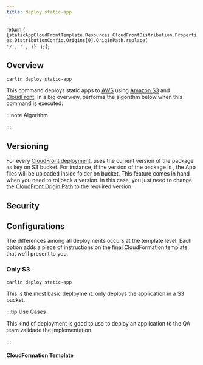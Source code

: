 ```yaml
---
title: deploy static-app
---
```




  return (
    <code>
      {staticAppCloudFrontTemplate.Resources.CloudFrontDistribution.Properties.DistributionConfig.Origins[0].OriginPath.replace(
        '/',
        '',
      )}
    </code>
  );
};

## Overview

```
carlin deploy static-app
```

This command deploys static apps to [AWS](https://aws.amazon.com/) using [Amazon S3](https://aws.amazon.com/s3/) and [CloudFront](https://aws.amazon.com/cloudfront/). In a big overview, <Carlin /> performs the algorithm below when this command is executed:

:::note Algorithm

<Algorithm algorithm={deployStaticAppComment} />

:::

## Versioning

For every [CloudFront deployment](#CloudFront), <Carlin /> uses the current version of the package as key on S3 bucket. For instance, if the version of the package is <OriginPath />, the App files will be uploaded inside <OriginPath /> folder on bucket.
This feature comes in hand when you need to rollback a version. In this case, you just need to change the [CloudFront Origin Path](https://docs.aws.amazon.com/AmazonCloudFront/latest/DeveloperGuide/distribution-web-values-specify.html#DownloadDistValuesOriginPath)
to the required version.

<InnerHTML html={removeOldVersionsComment} />

## Security

<InnerHTML html={assignSecurityHeadersComment} />

## Configurations

The differences among all deployments occurs at the template level. Each option adds a piece of instructions on the final CloudFormation template, that we'll present to you.

### Only S3

```
carlin deploy static-app
```

This is the most basic deployment. <Carlin /> only deploys the application in a S3 bucket.

:::tip Use Cases

This kind of deployment is good to use to deploy an application to the QA team validade the implementation.

:::

#### CloudFormation Template

<Template json={staticAppOnlyS3Template} />

### CloudFront

```
carlin deploy static-app --cloudfront
```

:::info

<InnerHTML html={publishLambdaVersionZipFileComment} />

:::

#### CloudFormation Template

<Template json={staticAppCloudFrontTemplate} />

The main differences between [Only S3](#only-s3) and [CloudFront](#cloudfront) templates.

- CloudFront restricts S3 bucket access. Only CloudFront has access to S3 in this case.

<Template
  json={
    staticAppCloudFrontTemplate.Resources.StaticBucketS3BucketPolicy.Properties
      .PolicyDocument
  }
/>

- It creates `CloudFrontDistribution` that uses the bucket and the [version](#versioning) (<OriginPath />) as origin.

<Template
  json={staticAppCloudFrontTemplate.Resources.CloudFrontDistribution.Properties}
/>

### CloudFront Aliases

When you're performing a CloudFront deployment, you can set the CloudFront aliases using the <OptionAliasesInline options={deployStaticAppOptions} option="aliases" to="/docs/api-reference/deploy-static-app#aliases" /> flag.
It defines the CNAMEs (alternate domain names), if any, for your distribution, as described on [this CloudFront docs](https://docs.aws.amazon.com/AmazonCloudFront/latest/DeveloperGuide/CNAMEs.html).

Together with <OptionAliasesInline options={deployStaticAppOptions} option="aliases" to="/docs/api-reference/deploy-static-app#aliases" />, you must define the option <OptionAliasesInline options={deployStaticAppOptions} option="acm" to="/docs/api-reference/deploy-static-app#acm" />,
that points to a [AWS Certificate Manager (ACM)](https://docs.aws.amazon.com/acm/latest/userguide/acm-overview.html) that must be previously created. The aliases must match the ACM rules.

The configuration example below allow you to access your application through the URLs defined on `aliases` property.

```yaml title="carlin.yml"
acm: arn:aws:acm:us-east-1:123412341234:certificate/25ff9029-5334-4cb0-a530-7507203c46a0
aliases:
  - mydomain.com
  - www1.mydomain.com
  - www2.mydomain.com
```

### Google Tag Manager

```
carlin deploy static-app --gtm-id GTM-XXXX
```

<InnerHTML html={staticAppLambdaEdgeOriginRequestDescriptionComment} />

#### Lamdba@Edge Origin Request code and algorithm

:::note Algorithm

<Algorithm algorithm={staticAppLambdaEdgeOriginRequestAlgorithmComment} />

:::

<CodeBlock className="javascript">
  {
    staticAppGtmIdTemplate.Resources.LambdaEdgeOriginRequest.Properties.Code
      .ZipFile
  }
</CodeBlock>
